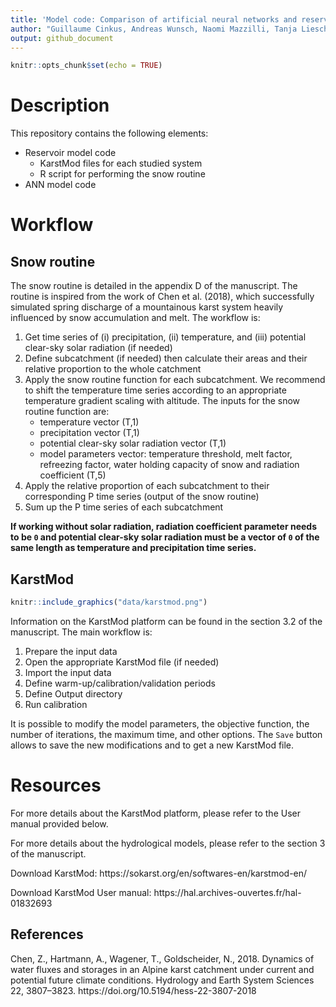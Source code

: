 ```yaml
---
title: 'Model code: Comparison of artificial neural networks and reservoir models for simulating karst spring discharge on five test sites in the Alpine and Mediterranean regions'
author: "Guillaume Cinkus, Andreas Wunsch, Naomi Mazzilli, Tanja Liesch, Zhao Chen, Nataša Ravbar, Joanna Doummar, Jaime Fernández-Ortega, Juan Antonio Barberá, Bartolomé Andreo, Nico Goldscheider and Hervé Jourde"
output: github_document
---
```


```r
knitr::opts_chunk$set(echo = TRUE)
```

# Description

This repository contains the following elements:

- Reservoir model code
    - KarstMod files for each studied system
    - R script for performing the snow routine 
- ANN model code

# Workflow

## Snow routine

The snow routine is detailed in the appendix D of the manuscript. The routine is inspired from the work of Chen et al. (2018), which successfully simulated spring discharge of a mountainous karst system heavily influenced by snow accumulation and melt. The workflow is:

1. Get time series of (i) precipitation, (ii) temperature, and (iii) potential clear-sky solar radiation (if needed)
2. Define subcatchment (if needed) then calculate their areas and their relative proportion to the whole catchment
3. Apply the snow routine function for each subcatchment. We recommend to shift the temperature time series according to an appropriate temperature gradient scaling with altitude. The inputs for the snow routine function are:
    - temperature vector (T,1)
    - precipitation vector (T,1)
    - potential clear-sky solar radiation vector (T,1)
    - model parameters vector: temperature threshold, melt factor, refreezing factor, water holding capacity of snow and radiation coefficient (T,5)
4. Apply the relative proportion of each subcatchment to their corresponding P time series (output of the snow routine)
5. Sum up the P time series of each subcatchment
  
**If working without solar radiation, radiation coefficient parameter needs to be `0` and potential clear-sky solar radiation must be a vector of `0` of the same length as temperature and precipitation time series.**

## KarstMod

```r
knitr::include_graphics("data/karstmod.png")
```

Information on the KarstMod platform can be found in the section 3.2 of the manuscript. The main workflow is:

1. Prepare the input data
2. Open the appropriate KarstMod file (if needed)
3. Import the input data
4. Define warm-up/calibration/validation periods
5. Define Output directory
6. Run calibration

It is possible to modify the model parameters, the objective function, the number of iterations, the maximum time, and other options. The `Save` button allows to save the new modifications and to get a new KarstMod file.

# Resources

For more details about the KarstMod platform, please refer to the User manual provided below.

For more details about the hydrological models, please refer to the section 3 of the manuscript.

Download KarstMod: https://sokarst.org/en/softwares-en/karstmod-en/

Download KarstMod User manual: https://hal.archives-ouvertes.fr/hal-01832693

## References

Chen, Z., Hartmann, A., Wagener, T., Goldscheider, N., 2018. Dynamics of water fluxes and storages in an Alpine karst catchment under current and potential future climate conditions. Hydrology and Earth System Sciences 22, 3807–3823. https://doi.org/10.5194/hess-22-3807-2018


